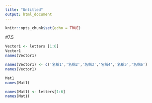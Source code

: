 ```yaml
---
title: "Untitled"
output: html_document
---
```


```r
knitr::opts_chunk$set(echo = TRUE)
```

#7.5
```r
Vector1 <- letters [1:6]
Vector1
names(Vector1)
```

```r
names(Vector1) <- c('名稱1','名稱2','名稱3','名稱4','名稱5','名稱6')
names(Vector1)
```

```r
Mat1
names(Mat1) 
```

```r
names(Mat1) <- letters[1:6]
names(Mat1)
```

